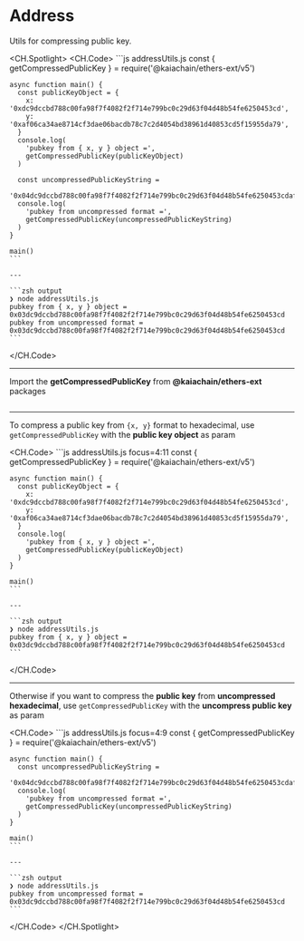 # Address

Utils for compressing public key.

<CH.Spotlight>
  <CH.Code>
    ```js addressUtils.js
    const { getCompressedPublicKey } = require('@kaiachain/ethers-ext/v5')

    async function main() {
      const publicKeyObject = {
        x: '0xdc9dccbd788c00fa98f7f4082f2f714e799bc0c29d63f04d48b54fe6250453cd',
        y: '0xaf06ca34ae8714cf3dae06bacdb78c7c2d4054bd38961d40853cd5f15955da79',
      }
      console.log(
        'pubkey from { x, y } object =',
        getCompressedPublicKey(publicKeyObject)
      )

      const uncompressedPublicKeyString =
        '0x04dc9dccbd788c00fa98f7f4082f2f714e799bc0c29d63f04d48b54fe6250453cdaf06ca34ae8714cf3dae06bacdb78c7c2d4054bd38961d40853cd5f15955da79'
      console.log(
        'pubkey from uncompressed format =',
        getCompressedPublicKey(uncompressedPublicKeyString)
      )
    }

    main()
    ```

    ---

    ```zsh output
    ❯ node addressUtils.js
    pubkey from { x, y } object = 0x03dc9dccbd788c00fa98f7f4082f2f714e799bc0c29d63f04d48b54fe6250453cd
    pubkey from uncompressed format = 0x03dc9dccbd788c00fa98f7f4082f2f714e799bc0c29d63f04d48b54fe6250453cd
    ```
  </CH.Code>

  ---

  Import the **getCompressedPublicKey** from **@kaiachain/ethers-ext** packages

  ```js addressUtils.js focus=1
  ```

  ---

  To compress a public key from `{x, y}` format to hexadecimal, use `getCompressedPublicKey` with the **public key object** as param

  <CH.Code>
    ```js addressUtils.js focus=4:11
    const { getCompressedPublicKey } = require('@kaiachain/ethers-ext/v5')

    async function main() {
      const publicKeyObject = {
        x: '0xdc9dccbd788c00fa98f7f4082f2f714e799bc0c29d63f04d48b54fe6250453cd',
        y: '0xaf06ca34ae8714cf3dae06bacdb78c7c2d4054bd38961d40853cd5f15955da79',
      }
      console.log(
        'pubkey from { x, y } object =',
        getCompressedPublicKey(publicKeyObject)
      )
    }

    main()
    ```

    ---

    ```zsh output
    ❯ node addressUtils.js
    pubkey from { x, y } object = 0x03dc9dccbd788c00fa98f7f4082f2f714e799bc0c29d63f04d48b54fe6250453cd
    ```
  </CH.Code>

  ---

  Otherwise if you want to compress the **public key** from **uncompressed hexadecimal**, use `getCompressedPublicKey` with the **uncompress public key** as param

  <CH.Code>
    ```js addressUtils.js focus=4:9
    const { getCompressedPublicKey } = require('@kaiachain/ethers-ext/v5')

    async function main() {
      const uncompressedPublicKeyString =
        '0x04dc9dccbd788c00fa98f7f4082f2f714e799bc0c29d63f04d48b54fe6250453cdaf06ca34ae8714cf3dae06bacdb78c7c2d4054bd38961d40853cd5f15955da79'
      console.log(
        'pubkey from uncompressed format =',
        getCompressedPublicKey(uncompressedPublicKeyString)
      )
    }

    main()
    ```

    ---

    ```zsh output
    ❯ node addressUtils.js
    pubkey from uncompressed format = 0x03dc9dccbd788c00fa98f7f4082f2f714e799bc0c29d63f04d48b54fe6250453cd
    ```
  </CH.Code>
</CH.Spotlight>
